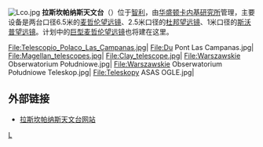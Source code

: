 {{noteTA
|1=zh:米; zh-hans:米; zh-hant:公尺;
}}
{{coord|29|00|12|S|70|42|00|W|type:landmark|display=title}}
[[File:Lco.jpg|thumb]]
'''拉斯坎帕纳斯天文台'''（{{lang|en|'''Las Campanas Observatory'''}}）位于[[智利|智利]]，由[[华盛顿卡内基研究所|华盛顿卡内基研究所]]管理，主要设备是两台口径6.5米的[[麦哲伦望远镜|麦哲伦望远镜]]、2.5米口径的[[杜邦望远镜|杜邦望远镜]]、1米口径的[[斯沃普望远镜|斯沃普望远镜]]。计划中的[[巨型麦哲伦望远镜|巨型麦哲伦望远镜]]也将建在这里。

<gallery style="margin:5px auto;margin-top:30px; text-align:center">
File:Telescopio_Polaco_Las_Campanas.jpg|
File:Du Pont Las Campanas.jpg|
File:Magellan_telescopes.jpg|
File:Clay_telescope.jpg|
File:Warszawskie Obserwatorium Południowe.jpg|
File:Warszawskie Obserwatorium Południowe Teleskop.jpg|
File:Teleskopy ASAS OGLE.jpg|
</gallery>

== 外部链接 ==
*[http://www.lco.cl/ 拉斯坎帕纳斯天文台网站] {{Wayback|url=http://www.lco.cl/ |date=20070501170534 }}

{{Commonscat|Las Campanas Observatory}}
[[Category:智利天文台|L]]